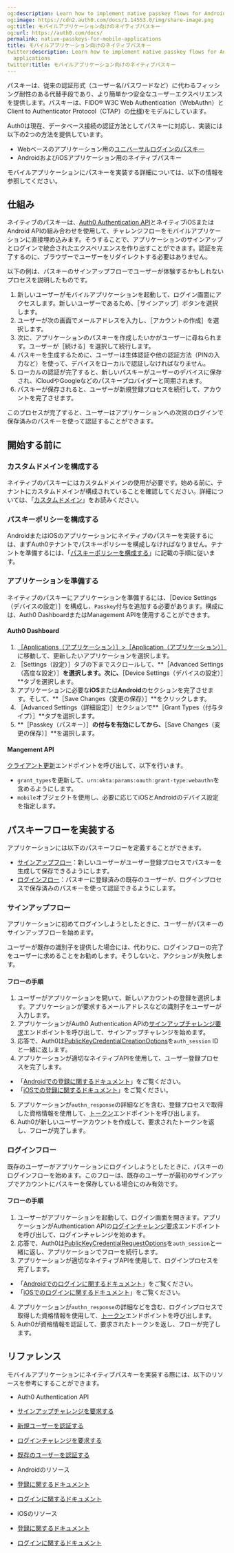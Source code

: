 ```yaml
---
og:description: Learn how to implement native passkey flows for Android and iOS applications
og:image: https://cdn2.auth0.com/docs/1.14553.0/img/share-image.png
og:title: モバイルアプリケーション向けのネイティブパスキー
og:url: https://auth0.com/docs/
permalink: native-passkeys-for-mobile-applications
title: モバイルアプリケーション向けのネイティブパスキー
twitter:description: Learn how to implement native passkey flows for Android and iOS
  applications
twitter:title: モバイルアプリケーション向けのネイティブパスキー
---
```




パスキーは、従来の認証形式（ユーザー名/パスワードなど）に代わるフィッシング耐性のある代替手段であり、より簡単かつ安全なユーザーエクスペリエンスを提供します。パスキーは、FIDO® W3C Web Authentication（WebAuthn）とClient to Authenticator Protocol（CTAP）の[仕様](https://fidoalliance.org/specs/fido-v2.1-ps-20210615/fido-client-to-authenticator-protocol-v2.1-ps-errata-20220621.html#intro))をモデルにしています。

Auth0は現在、データベース接続の認証方法としてパスキーに対応し、実装には以下の2つの方法を提供しています。

* Webベースのアプリケーション用の[ユニバーサルログインのパスキー](/passkeys)
* AndroidおよびiOSアプリケーション用のネイティブパスキー

モバイルアプリケーションにパスキーを実装する詳細については、以下の情報を参照してください。

## 仕組み

ネイティブのパスキーは、[Auth0 Authentication API](/native-passkeys-api)とネイティブiOSまたはAndroid APIの組み合わせを使用して、チャレンジフローをモバイルアプリケーションに直接埋め込みます。そうすることで、アプリケーションのサインアップとログインで統合されたエクスペリエンスを作り出すことができます。認証を完了するのに、ブラウザーでユーザーをリダイレクトする必要はありません。

以下の例は、パスキーのサインアップフローでユーザーが体験するかもしれないプロセスを説明したものです。

1. 新しいユーザーがモバイルアプリケーションを起動して、ログイン画面にアクセスします。新しいユーザーであるため、［サインアップ］ボタンを選択します。
2. ユーザーが次の画面でメールアドレスを入力し、［アカウントの作成］を選択します。
3. 次に、アプリケーションのパスキーを作成したいかがユーザーに尋ねられます。ユーザーが［続ける］を選択して続行します。
4. パスキーを生成するために、ユーザーは生体認証や他の認証方法（PINの入力など）を使って、デバイスをローカルで認証しなければなりません。
5. ローカルの認証が完了すると、新しいパスキーがユーザーのデバイスに保存され、iCloudやGoogleなどのパスキープロバイダーと同期されます。
6. パスキーが保存されると、ユーザーが新規登録プロセスを続行して、アカウントを完了させます。

このプロセスが完了すると、ユーザーはアプリケーションへの次回のログインで保存済みのパスキーを使って認証することができます。

## 開始する前に

### カスタムドメインを構成する

ネイティブのパスキーにはカスタムドメインの使用が必要です。始める前に、テナントにカスタムドメインが構成されていることを確認してください。詳細については、「[カスタムドメイン](/custom-domains)」をお読みください。

### パスキーポリシーを構成する

AndroidまたはiOSのアプリケーションにネイティブのパスキーを実装するには、まずAuth0テナントでパスキーポリシーを構成しなければなりません。テナントを準備するには、「[パスキーポリシーを構成する](/configure-passkey-policy)」に記載の手順に従います。

### アプリケーションを準備する

ネイティブのパスキーにアプリケーションを準備するには、［Device Settings（デバイスの設定）］を構成し、`Passkey`付与を追加する必要があります。構成には、Auth0 DashboardまたはManagement APIを使用することができます。

#### Auth0 Dashboard

1. [［Applications（アプリケーション）］>［Application（アプリケーション）］](https://manage.auth0.com/#/applications)に移動して、更新したいアプリケーションを選択します。
2. ［Settings（設定）］タブの下までスクロールして、**［Advanced Settings（高度な設定）］**を選択します。次に、**［Device Settings（デバイスの設定）］**タブを選択します。
3. アプリケーションに必要な**iOS**または**Android**のセクションを完了させます。そして、**［Save Changes（変更の保存）］**をクリックします。
4. ［Advanced Settings（詳細設定）］セクションで**［Grant Types（付与タイプ）］**タブを選択します。
5. **［Passkey（パスキー）］**の付与を有効にしてから、**［Save Changes（変更の保存）］**を選択します。

#### Mangement API

[クライアント更新](/api/management/v2/clients/patch-clients-by-id)エンドポイントを呼び出して、以下を行います。

* `grant_types`を更新して、`urn:okta:params:oauth:grant-type:webauthn`を含めるようにします。
* `mobile`オブジェクトを使用し、必要に応じてiOSとAndroidのデバイス設定を指定します。

## パスキーフローを実装する

アプリケーションには以下のパスキーフローを定義することができます。

* [サインアップフロー](#signup-flow)：新しいユーザーがユーザー登録プロセスでパスキーを生成して保存できるようにします。
* [ログインフロー](#login-flow)：パスキーに登録済みの既存のユーザーが、ログインプロセスで保存済みのパスキーを使って認証できるようにします。

### サインアップフロー

アプリケーションに初めてログインしようとしたときに、ユーザーがパスキーのサインアップフローを始めます。

ユーザーが既存の識別子を提供した場合には、代わりに、ログインフローの完了をユーザーに求めることをお勧めします。そうしないと、アクションが失敗します。

#### **フローの手順**

1. ユーザーがアプリケーションを開いて、新しいアカウントの登録を選択します。アプリケーションが要求するメールアドレスなどの識別子をユーザーが入力します。
2. アプリケーションがAuth0 Authentication APIの[サインアップチャレンジ要求](/native-passkeys-api#request-signup-challenge)エンドポイントを呼び出して、サインアップチャレンジを始めます。
3. 応答で、Auth0は[PublicKeyCredentialCreationOptions](https://www.w3.org/TR/webauthn-3/#dictdef-publickeycredentialcreationoptions)を`auth_session` IDと一緒に返します。
4. アプリケーションが適切なネイティブAPIを使用して、ユーザー登録プロセスを完了します。

* 「[Androidでの登録に関するドキュメント](https://developer.android.com/identity/sign-in/credential-manager#create-passkey)」をご覧ください。
* 「[iOSでの登録に関するドキュメント](https://developer.apple.com/documentation/authenticationservices/supporting-passkeys#Register-a-new-account-on-a-service)」をご覧ください。
5. アプリケーションが`authn_response`の詳細などを含む、登録プロセスで取得した資格情報を使用して、[トークン](/native-passkeys-api#authenticate-new-user)エンドポイントを呼び出します。
6. Auth0が新しいユーザーアカウントを作成して、要求されたトークンを返し、フローが完了します。

### ログインフロー

既存のユーザーがアプリケーションにログインしようとしたときに、パスキーのログインフローを始めます。このフローは、既存のユーザーが最初のサインアップでアカウントにパスキーを保存している場合にのみ有効です。

#### フローの手順

1. ユーザーがアプリケーションを起動して、ログイン画面を開きます。アプリケーションがAuthentication APIの[ログインチャレンジ要求](/native-passkeys-api#request-login-challenge)エンドポイントを呼び出して、ログインチャレンジを始めます。
2. 応答で、Auth0は[PublicKeyCredentialRequestOptions](https://www.w3.org/TR/webauthn-3/#dictdef-publickeycredentialrequestoptions)を`auth_session`と一緒に返し、アプリケーションでフローを続行します。
3. アプリケーションが適切なネイティブAPIを使用して、ログインプロセスを完了します。

* 「[Androidでのログインに関するドキュメント](https://developer.android.com/identity/sign-in/credential-manager#sign-in)」をご覧ください。
* 「[iOSでのログインに関するドキュメント](https://developer.apple.com/documentation/authenticationservices/supporting-passkeys#Connect-to-a-service-with-an-existing-account)」をご覧ください。
4. アプリケーションが`authn_response`の詳細などを含む、ログインプロセスで取得した資格情報を使用して、[トークン](/native-passkeys-api#authenticate-existing-user)エンドポイントを呼び出します。
5. Auth0が資格情報を認証して、要求されたトークンを返し、フローが完了します。

## リファレンス

モバイルアプリケーションにネイティブパスキーを実装する際には、以下のリソースを参考にすることができます。

* Auth0 Authentication API

* [サインアップチャレンジを要求する](/native-passkeys-api#request-signup-challenge)
* [新規ユーザーを認証する](/native-passkeys-api#authenticate-new-user)
* [ログインチャレンジを要求する](/native-passkeys-api#request-login-challenge)
* [既存のユーザーを認証する](/native-passkeys-api#authenticate-existing-user)
* Androidのリソース

* [登録に関するドキュメント](https://developer.android.com/identity/sign-in/credential-manager#create-passkey)
* [ログインに関するドキュメント](https://developer.android.com/identity/sign-in/credential-manager#sign-in)
* iOSのリソース

* [登録に関するドキュメント](https://developer.apple.com/documentation/authenticationservices/supporting-passkeys#Register-a-new-account-on-a-service)
* [ログインに関するドキュメント](https://developer.apple.com/documentation/authenticationservices/supporting-passkeys#Connect-to-a-service-with-an-existing-account)